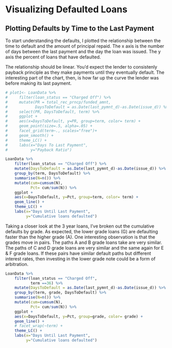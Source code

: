# Visualizing Defaulted Loans


## Plotting Defaults by Time to the Last Payment   

To start understanding the defaults, I plotted the relationship between the time to default and the amount of principal repaid.  The x axis is the number of days between the last payment and the day the loan was issued. The y axis the percent of loans that have defaulted.

The relationship should be linear.  You'd expect the lender to consistenly payback principle as they make payments until they eventually default. The interesting part of the chart, then, is how far up the curve the lender was before making its last payment. 

```r
# plot1<- LoanData %>%
#     filter(loan_status == "Charged Off") %>%
#     mutate(PR = total_rec_prncp/funded_amnt,
#            DaysToDefault = as.Date(last_pymnt_d)-as.Date(issue_d)) %>%
#     select(PR, DaysToDefault, term) %>%
#     ggplot +
#     aes(x=DaysToDefault, y=PR, group=term, color= term) +
#     geom_point(size=.5, alpha=.05) +
#     facet_grid(term~., scales="free")+
#     geom_smooth() +
#     theme_LC() +
#     labs(x="Days To Last Payment",
#          y="Payback Ratio")

LoanData %>%
    filter(loan_status == "Charged Off") %>%
    mutate(DaysToDefault = as.Date(last_pymnt_d)-as.Date(issue_d)) %>%
	group_by(term, DaysToDefault) %>%
	summarise(N=n()) %>%
	mutate(cum=cumsum(N),
		   Pct= cum/sum(N)) %>%
    ggplot +
    aes(x=DaysToDefault, y=Pct, group=term, color= term) +
    geom_line() +
    theme_LC() +
    labs(x="Days Until Last Payment",
         y="Cumulative loans defaulted")

```

Taking a closer look at the 3 year loans, I've broken out the cumulative defaults by grade.  As expected, the lower grade loans (G) are defaulting faster than the higher grade (A). One interesting observation is that the grades move in pairs. The paths A and B grade loans take are very similar.  The paths of C and D grade loans are very similar and the same again for E & F grade loans.  If these pairs have similar default paths but different interest rates, then investing in the lower grade note could be a form of arbitration.  

```r
LoanData %>%
    filter(loan_status == "Charged Off",
    	   term ==36) %>%
    mutate(DaysToDefault = as.Date(last_pymnt_d)-as.Date(issue_d)) %>%
	group_by(term, grade, DaysToDefault) %>%
	summarise(N=n()) %>%
	mutate(cum=cumsum(N),
		   Pct= cum/sum(N)) %>%
    ggplot +
    aes(x=DaysToDefault, y=Pct, group=grade, color= grade) +
    geom_line() +
	# facet_wrap(~term) +
    theme_LC() +
    labs(x="Days Until Last Payment",
         y="Cumulative loans defaulted")


```

